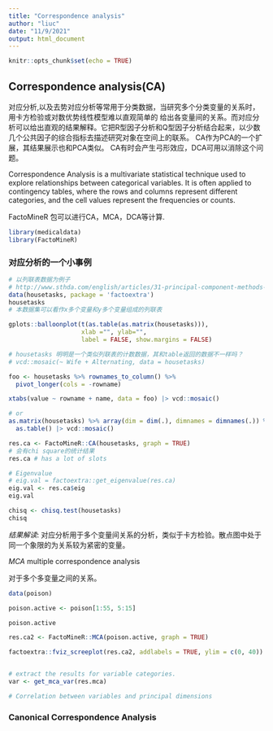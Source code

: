 ```yaml
---
title: "Correspondence analysis"
author: "liuc"
date: "11/9/2021"
output: html_document
---
```


```r
knitr::opts_chunk$set(echo = TRUE)
```

## Correspondence analysis(CA)

对应分析,以及去势对应分析等常用于分类数据，当研究多个分类变量的关系时，用卡方检验或对数优势线性模型难以直观简单的
给出各变量间的关系。而对应分析可以给出直观的结果解释。它把R型因子分析和Q型因子分析结合起来，以少数几个公共因子的综合指标去描述研究对象在空间上的联系。
CA作为PCA的一个扩展，其结果展示也和PCA类似。
CA有时会产生弓形效应，DCA可用以消除这个问题。

Correspondence Analysis is a multivariate statistical technique used to explore relationships between categorical variables. It is often applied to contingency tables, where the rows and columns represent different categories, and the cell values represent the frequencies or counts.

FactoMineR 包可以进行CA，MCA，DCA等计算.

```r
library(medicaldata)
library(FactoMineR)

```

### 对应分析的一个小事例

```r
# 以列联表数据为例子
# http://www.sthda.com/english/articles/31-principal-component-methods-in-r-practical-guide/113-ca-correspondence-analysis-in-r-essentials/
data(housetasks, package = 'factoextra')
housetasks
# 本数据集可以看作x多个变量和y多个变量组成的列联表

gplots::balloonplot(t(as.table(as.matrix(housetasks))),
                    xlab ="", ylab="",
                    label = FALSE, show.margins = FALSE)


```

```r
# housetasks 明明是一个类似列联表的计数数据，其和table返回的数据不一样吗？
# vcd::mosaic(~ Wife + Alternating, data = housetasks)

foo <- housetasks %>% rownames_to_column() %>% 
  pivot_longer(cols = -rowname)

xtabs(value ~ rowname + name, data = foo) |> vcd::mosaic()

# or 
as.matrix(housetasks) %>% array(dim = dim(.), dimnames = dimnames(.)) %>% 
  as.table() |> vcd::mosaic()
```

```r

res.ca <- FactoMineR::CA(housetasks, graph = TRUE)
# 会有chi square的统计结果
res.ca # has a lot of slots

```

```r
# Eigenvalue
# eig.val = factoextra::get_eigenvalue(res.ca)
eig.val <- res.ca$eig
eig.val
```


```r
chisq <- chisq.test(housetasks)
chisq
```

_结果解读_: 对应分析用于多个变量间关系的分析，类似于卡方检验。散点图中处于同一个象限的为关系较为紧密的变量。



*MCA* multiple correspondence analysis

对于多个多变量之间的关系。

```r
data(poison)

poison.active <- poison[1:55, 5:15]

poison.active
```


```r
res.ca2 <- FactoMineR::MCA(poison.active, graph = TRUE)

factoextra::fviz_screeplot(res.ca2, addlabels = TRUE, ylim = c(0, 40))


# extract the results for variable categories. 
var <- get_mca_var(res.mca)

# Correlation between variables and principal dimensions
```


### Canonical Correspondence Analysis


